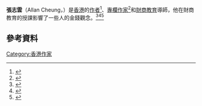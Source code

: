 {{Infobox_Celebrity
| name = Allan Cheung<br>張志雲
| othername = DrOIC，AllanSir，智富爸爸
| nationality = {{CNHK}}<br>
| birth_date = {{birth date and age|1969|8|9}}
| residence = [[香港|香港]]
| spouse = [[袁風華|袁風華]]
| occupation = [[企業導師|企業導師]]、[[企業諮詢|企業諮詢]]
| 母校 = [[九龍華仁書院|九龍華仁書院]] <br>{{USA}} [[芝加哥大學|芝加哥大學]] (MBA碩士學位)


| label_name = Karisma Learning Institute 智富學苑
}}
'''張志雲'''（Allan Cheung，{{bd|1969年|8月9日}}）是[[香港|香港]]的[[作者|作者]]<ref>{{cite web |url=http://hkbookfair.hktdc.com/en/Others/Bookdetail.html?bookid=00353759442b80f277714c90bb507ef144b8f2f8&backpageid=2 |title=智富爸爸的年年買層樓十年賺一億故事 |publisher=hkbookfair.hktdc.com |date= |accessdate=July 2016 |archive-date=2016-09-23 |archive-url=https://web.archive.org/web/20160923055830/http://hkbookfair.hktdc.com/en/Others/Bookdetail.html?bookid=00353759442b80f277714c90bb507ef144b8f2f8&backpageid=2 |dead-url=yes }}</ref>、[[專欄作家|專欄作家]]<ref>{{cite web |url=http://www.capital-weekly.com/common_emag/view_topic.php?issue_no=375&pub_id=26&top_id=104 |title=先見之明 |publisher=資本壹週Capital Weekly |date= |accessdate=2013 |archive-date=2016-09-23 |archive-url=https://web.archive.org/web/20160923034103/http://www.capital-weekly.com/common_emag/view_topic.php?issue_no=375&pub_id=26&top_id=104 |dead-url=yes }}</ref>和[[財商教育|財商教育]]導師，他在財商教育的授課影響了一些人的金錢觀念。<ref>{{cite web|url=https://hk.news.yahoo.com/達人理財-買樓要-進可攻-退可守-220000034.html?noredirect=1 |title=達人理財 |publisher=Yahoo! |date= |accessdate=October 21, 2013}}</ref><ref>{{cite web |url=http://ps.hket.com/content/541551 |title=人物專訪 |publisher=香港經濟日報 |date= |accessdate=February 12, 2015 |archive-date=2016-09-23 |archive-url=https://web.archive.org/web/20160923033952/http://ps.hket.com/content/541551 |dead-url=no }}</ref><ref>{{cite web |url=http://www.mpfinance.com/fin/daily2.php?node=1473274816907&issue=20160908 |title=明報財經 |publisher=明報 |date= |accessdate=September 8, 2016 |archive-date=2016-09-23 |archive-url=https://web.archive.org/web/20160923030821/http://www.mpfinance.com/fin/daily2.php?node=1473274816907&issue=20160908 |dead-url=no }}</ref>

== 參考資料 ==
{{reflist}}

[[Category:香港作家|Category:香港作家]]